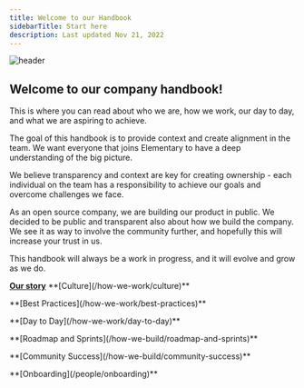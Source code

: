 ```yaml
---
title: Welcome to our Handbook
sidebarTitle: Start here
description: Last updated Nov 21, 2022
---
```


![header](/pics/hero.png)

## Welcome to our company handbook!

This is where you can read about who we are, how we work, our day to day, and what we are aspiring to achieve.

The goal of this handbook is to provide context and create alignment in the team. We want everyone that joins Elementary to have a deep understanding of the big picture.

We believe transparency and context are key for creating ownership - each individual on the team has a responsibility to achieve our goals and overcome challenges we face.

As an open source company, we are building our product in public. We decided to be public and transparent also about how we build the company. We see it as way to involve the community further, and hopefully this will increase your trust in us.

This handbook will always be a work in progress, and it will evolve and grow as we do.


<CardGroup cols={2}>
  <Card title="Who We Are">
    <b><a style={{ color: '#EC5285' }} href="/who-we-are/our-story">Our story</a></b>
  </Card>
  <Card title="How We Work">
    **[Culture](/how-we-work/culture)**
    <p style={{ color: '#EC5285' }}> **[Best Practices](/how-we-work/best-practices)** </p>
    <p style={{ color: '#EC5285' }}> **[Day to Day](/how-we-work/day-to-day)** </p>
  </Card>
  <Card title="How We Build">
    <p style={{ color: '#EC5285' }}> **[Roadmap and Sprints](/how-we-build/roadmap-and-sprints)** </p>
    <p style={{ color: '#EC5285' }}> **[Community Success](/how-we-build/community-success)** </p>
  </Card>
  <Card title="People">
    <p style={{ color: '#EC5285' }}> **[Onboarding](/people/onboarding)** </p>
  </Card>
</CardGroup>
